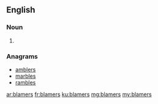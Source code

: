 ==English==

===Noun===
{{head|en|plural}}

# {{plural of|blamer|lang=en|nocat=1}}

===Anagrams===
* [[amblers#English|amblers]]
* [[marbles#English|marbles]]
* [[rambles#English|rambles]]

[[ar:blamers]]
[[fr:blamers]]
[[ku:blamers]]
[[mg:blamers]]
[[my:blamers]]